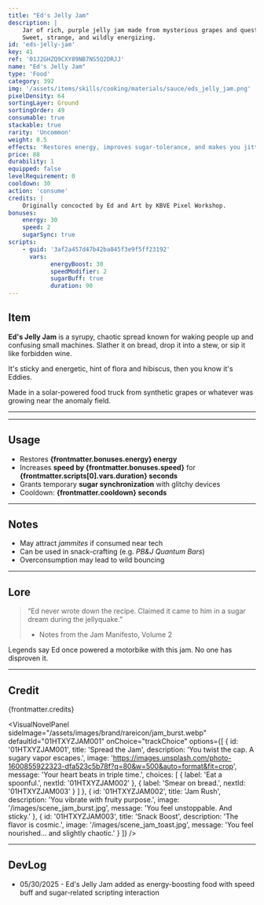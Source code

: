 ```yaml
---
title: "Ed's Jelly Jam"
description: |
    Jar of rich, purple jelly jam made from mysterious grapes and questionable sugar ratios.
    Sweet, strange, and wildly energizing.
id: 'eds-jelly-jam'
key: 41
ref: '01J2GHZQ9CXY89NB7NS5Q2DRJJ'
name: "Ed's Jelly Jam"
type: 'Food'
category: 392
img: '/assets/items/skills/cooking/materials/sauce/eds_jelly_jam.png'
pixelDensity: 64
sortingLayer: Ground
sortingOrder: 49
consumable: true
stackable: true
rarity: 'Uncommon'
weight: 0.5
effects: 'Restores energy, improves sugar-tolerance, and makes you jittery.'
price: 88
durability: 1
equipped: false
levelRequirement: 0
cooldown: 30
action: 'consume'
credits: |
    Originally concocted by Ed and Art by KBVE Pixel Workshop.
bonuses:
    energy: 30
    speed: 2
    sugarSync: true
scripts:
    - guid: '3af2a457d47b42ba845f3e9f5ff23192'
      vars:
            energyBoost: 30
            speedModifier: 2
            sugarBuff: true
            duration: 90
---
```



## Item

**Ed's Jelly Jam** is a syrupy, chaotic spread known for waking people up and confusing small machines.
Slather it on bread, drop it into a stew, or sip it like forbidden wine.

It's sticky and energetic, hint of flora and hibiscus, then you know it's Eddies.

Made in a solar-powered food truck from synthetic grapes or whatever was growing near the anomaly field.

---

<ItemDBPanel data={frontmatter} />

---

<Adsense />

## Usage

- Restores **{frontmatter.bonuses.energy} energy**  
- Increases **speed by {frontmatter.bonuses.speed}** for **{frontmatter.scripts[0].vars.duration} seconds**  
- Grants temporary **sugar synchronization** with glitchy devices  
- Cooldown: **{frontmatter.cooldown} seconds**

---

## Notes

- May attract *jammites* if consumed near tech  
- Can be used in snack-crafting (e.g. *PB&J Quantum Bars*)  
- Overconsumption may lead to wild bouncing

---

## Lore

> “Ed never wrote down the recipe. Claimed it came to him in a sugar dream during the jellyquake.”  
> - Notes from the Jam Manifesto, Volume 2

Legends say Ed once powered a motorbike with this jam.
No one has disproven it.

---

## Credit

{frontmatter.credits}

<VisualNovelPanel
  sideImage="/assets/images/brand/rareicon/jam_burst.webp"
  defaultId="01HTXYZJAM001"
  onChoice="trackChoice"
  options={[
    {
      id: '01HTXYZJAM001',
      title: 'Spread the Jam',
      description: 'You twist the cap. A sugary vapor escapes.',
      image: 'https://images.unsplash.com/photo-1600855922323-dfa523c5b78f?q=80&w=500&auto=format&fit=crop',
      message: 'Your heart beats in triple time.',
      choices: [
        { label: 'Eat a spoonful.', nextId: '01HTXYZJAM002' },
        { label: 'Smear on bread.', nextId: '01HTXYZJAM003' }
      ]
    },
    {
      id: '01HTXYZJAM002',
      title: 'Jam Rush',
      description: 'You vibrate with fruity purpose.',
      image: '/images/scene_jam_burst.jpg',
      message: 'You feel unstoppable. And sticky.'
    },
    {
      id: '01HTXYZJAM003',
      title: 'Snack Boost',
      description: 'The flavor is cosmic.',
      image: '/images/scene_jam_toast.jpg',
      message: 'You feel nourished… and slightly chaotic.'
    }
  ]}
/>

---

## DevLog

- 05/30/2025 - Ed's Jelly Jam added as energy-boosting food with speed buff and sugar-related scripting interaction
